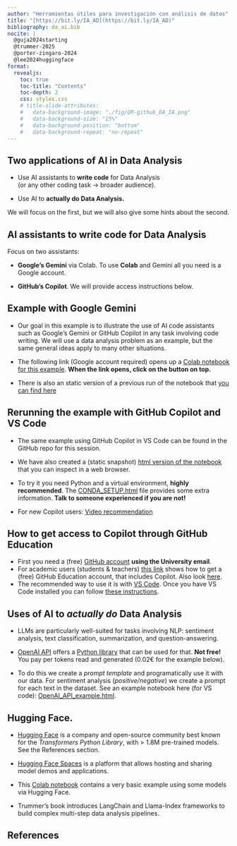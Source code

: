 ```yaml
---
author: "Herramientas útiles para investigación con análisis de datos"
title: "[https://bit.ly/IA_AD](https://bit.ly/IA_AD)"
bibliography: da_ai.bib
nocite: |
  @guja2024starting
  @trummer-2025
  @porter-zingaro-2024
  @lee2024huggingface
format: 
  revealjs:
    toc: true
    toc-title: "Contents"
    toc-depth: 2
    css: styles.css
    # title-slide-attributes:
    #   data-background-image: "./fig/QR-github_DA_IA.png"
    #   data-background-size: "15%"
    #   data-background-position: "bottom"
    #   data-background-repeat: "no-repeat"
---
```


## Two applications of AI in Data Analysis

+ Use AI assistants to **write code** for Data Analysis  
(or any other coding task $\to$ broader audience).

+ Use AI to **actually do Data Analysis.**

We will focus on the first, but we will also give some hints about the second.


## AI assistants to write code for Data Analysis

Focus on two assistants:

+ **Google's Gemini** via Colab. To use **Colab** and Gemini all you need is a Google account.   

+ **GitHub's Copilot**. We will provide access instructions below. 

## Example with Google Gemini

+ Our goal in this example is to illustrate the use of AI code assistants such as Google's Gemini or GitHub Copilot in any task involving code writing. We will use a data analysis problem as an example, but the same general ideas apply to many other situations.

+ The following link (Google account required) opens up a [Colab notebook for this example](https://colab.research.google.com/github/fsansegundo/Herramientas_IA_analisis_datos/blob/main/EDA_with_gemini.ipynb). **When the link opens, click on the button on top.** 

+ There is also an static version of a previous run of the notebook that [you can find here](https://fsansegundo.github.io/Herramientas_IA_analisis_datos/EDA_with_gemini_V1.html)

## Rerunning the example with GitHub Copilot and VS Code

+ The same example using GitHub Copilot in VS Code can be found in the GitHub repo for this session.

+ We have also created a (static snapshot) [html version of the notebook](EDA_with_copilot.html) that you can inspect in a web browser.

+ To try it you need Python and  a virtual environment, **highly recommended**. The [CONDA_SETUP.html](CONDA_SETUP.html) file provides some extra information. **Talk to someone experienced if you are not!**

+ For new Copilot users: [Video recommendation](https://youtu.be/2q0BoioYSxQ) 

## How to get access to Copilot through GitHub Education

+ First you need a (free) [GitHub account](https://github.com/signup) **using the University email**.
+ For academic users (students & teachers) [this link]( https://docs.github.com/en/education/about-github-education/github-education-for-teachers/apply-to-github-education-as-a-teacher) shows how to get a (free) GitHub Education account, that includes Copilot. Also look [here](https://docs.github.com/en/copilot/how-tos/manage-your-account/getting-free-access-to-copilot-pro-as-a-student-teacher-or-maintainer).
+ The recommended way to use it is with [VS Code](https://code.visualstudio.com). Once you have VS Code installed you can follow [these instructions](https://code.visualstudio.com/docs/copilot/setup#_set-up-copilot-in-vs-code). 

## Uses of AI to *actually do* Data Analysis

+ LLMs are particularly well-suited for tasks involving NLP: sentiment analysis, text classification, summarization, and question-answering.

+ [OpenAI API](https://platform.openai.com/docs/api-reference/introduction) offers a [Python library](https://platform.openai.com/docs/libraries/python-library?language=python) that can be used for that. **Not free!** You pay per tokens read and generated (0.02€ for the example below).

+ To do this we create a *prompt template* and programatically use it with our data. For sentiment analysis (*positive/negative*) we create a prompt for each text in the dataset. See an example notebook here (for VS code): [OpenAI_API_example.html](OpenAI_API_example.html).


## Hugging Face.

+ [Hugging Face](https://huggingface.co) is a company and open-source community best known for the *Transformers Python Library*, with > 1.8M pre-trained models. See the References section.

+ [Hugging Face Spaces](https://huggingface.co/spaces) is a platform that allows hosting and sharing model demos and applications.

+ This [Colab notebook](https://colab.research.google.com/github/fsansegundo/Herramientas_IA_analisis_datos/blob/main/HuggingFace_Example.ipynb) contains a very basic example using some models via Hugging Face.

+ Trummer's book introduces LangChain and Llama-Index frameworks to build complex multi-step data analysis pipelines.


## References


